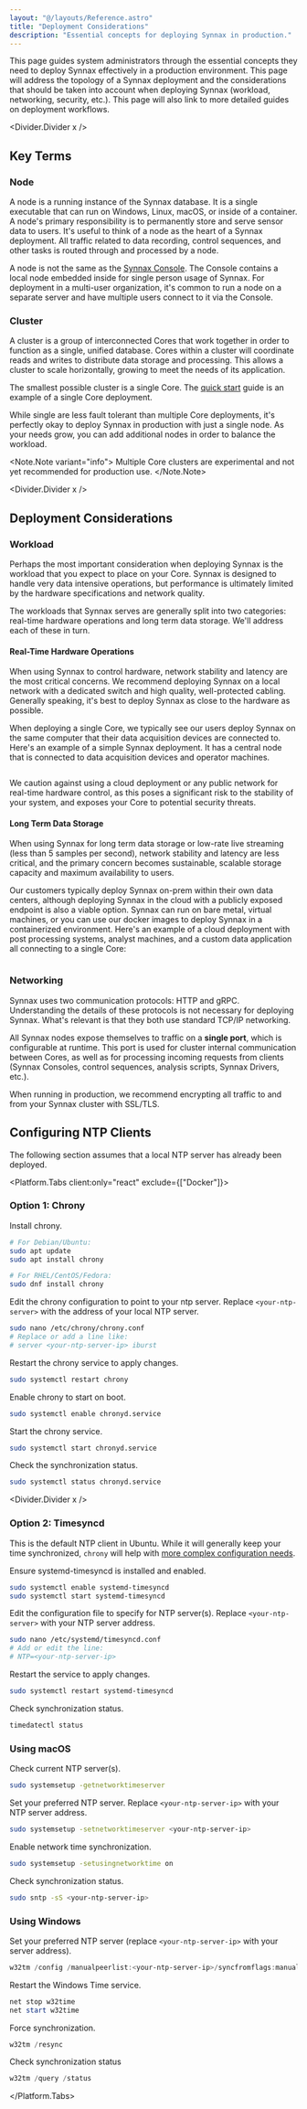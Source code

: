 ```yaml
---
layout: "@/layouts/Reference.astro"
title: "Deployment Considerations"
description: "Essential concepts for deploying Synnax in production."
---
```



This page guides system administrators through the essential concepts they need to
deploy Synnax effectively in a production environment. This page will address the
topology of a Synnax deployment and the considerations that should be taken into account
when deploying Synnax (workload, networking, security, etc.). This page will also link
to more detailed guides on deployment workflows.

<Divider.Divider x />

## Key Terms

### Node

A node is a running instance of the Synnax database. It is a single executable that can
run on Windows, Linux, macOS, or inside of a container. A node's primary responsibility
is to permanently store and serve sensor data to users. It's useful to think of a node
as the heart of a Synnax deployment. All traffic related to data recording, control
sequences, and other tasks is routed through and processed by a node.

A node is not the same as the [Synnax Console](/reference/console/get-started). The
Console contains a local node embedded inside for single person usage of Synnax. For
deployment in a multi-user organization, it's common to run a node on a separate server
and have multiple users connect to it via the Console.

### Cluster

A cluster is a group of interconnected Cores that work together in order to function as
a single, unified database. Cores within a cluster will coordinate reads and writes to
distribute data storage and processing. This allows a cluster to scale horizontally,
growing to meet the needs of its application.

The smallest possible cluster is a single Core. The
[quick start](/reference/core/quick-start) guide is an example of a single Core
deployment.

While single are less fault tolerant than multiple Core deployments, it's perfectly okay
to deploy Synnax in production with just a single node. As your needs grow, you can add
additional nodes in order to balance the workload.

<Note.Note variant="info">
  Multiple Core clusters are experimental and not yet recommended for production use.
</Note.Note>

<Divider.Divider x />

## Deployment Considerations

### Workload

Perhaps the most important consideration when deploying Synnax is the workload that you
expect to place on your Core. Synnax is designed to handle very data intensive
operations, but performance is ultimately limited by the hardware specifications and
network quality.

The workloads that Synnax serves are generally split into two categories: real-time
hardware operations and long term data storage. We'll address each of these in turn.

#### Real-Time Hardware Operations

When using Synnax to control hardware, network stability and latency are the most
critical concerns. We recommend deploying Synnax on a local network with a dedicated
switch and high quality, well-protected cabling. Generally speaking, it's best to deploy
Synnax as close to the hardware as possible.

When deploying a single Core, we typically see our users deploy Synnax on the same
computer that their data acquisition devices are connected to. Here's an example of a
simple Synnax deployment. It has a central node that is connected to data acquisition
devices and operator machines.

<Image
  client:only="react"
  id="guides/sys-admin/deployment-considerations/real-time-deployment"
  themed={false}
/>

We caution against using a cloud deployment or any public network for real-time hardware
control, as this poses a significant risk to the stability of your system, and exposes
your Core to potential security threats.

#### Long Term Data Storage

When using Synnax for long term data storage or low-rate live streaming (less than 5
samples per second), network stability and latency are less critical, and the primary
concern becomes sustainable, scalable storage capacity and maximum availability to
users.

Our customers typically deploy Synnax on-prem within their own data centers, although
deploying Synnax in the cloud with a publicly exposed endpoint is also a viable option.
Synnax can run on bare metal, virtual machines, or you can use our docker images to
deploy Synnax in a containerized environment. Here's an example of a cloud deployment
with post processing systems, analyst machines, and a custom data application all
connecting to a single Core:

<Image
  client:only="react"
  id="guides/sys-admin/deployment-considerations/storage-deployment"
  themed={false}
/>

### Networking

Synnax uses two communication protocols: HTTP and gRPC. Understanding the details of
these protocols is not necessary for deploying Synnax. What's relevant is that they both
use standard TCP/IP networking.

All Synnax nodes expose themselves to traffic on a **single port**, which is
configurable at runtime. This port is used for cluster internal communication between
Cores, as well as for processing incoming requests from clients (Synnax Consoles,
control sequences, analysis scripts, Synnax Drivers, etc.).

When running in production, we recommend encrypting all traffic to and from your Synnax
cluster with SSL/TLS.

## Configuring NTP Clients

The following section assumes that a local NTP server has already been deployed.

<Platform.Tabs client:only="react" exclude={["Docker"]}>

<Fragment slot="Linux">

### Option 1: Chrony

Install chrony.

```bash
# For Debian/Ubuntu:
sudo apt update
sudo apt install chrony
```

```bash
# For RHEL/CentOS/Fedora:
sudo dnf install chrony
```

Edit the chrony configuration to point to your ntp server. Replace `<your-ntp-server>`
with the address of your local NTP server.

```bash
sudo nano /etc/chrony/chrony.conf
# Replace or add a line like:
# server <your-ntp-server-ip> iburst
```

Restart the chrony service to apply changes.

```bash
sudo systemctl restart chrony
```

Enable chrony to start on boot.

```bash
sudo systemctl enable chronyd.service
```

Start the chrony service.

```bash
sudo systemctl start chronyd.service
```

Check the synchronization status.

```bash
sudo systemctl status chronyd.service
```

<Divider.Divider x />

### Option 2: Timesyncd

This is the default NTP client in Ubuntu. While it will generally keep your time
synchronized, `chrony` will help with
[more complex configuration needs](https://documentation.ubuntu.com/server/explanation/networking/about-time-synchronisation/#about-timedatectl).

Ensure systemd-timesyncd is installed and enabled.

```bash
sudo systemctl enable systemd-timesyncd
sudo systemctl start systemd-timesyncd
```

Edit the configuration file to specify for NTP server(s). Replace `<your-ntp-server>`
with your NTP server address.

```bash
sudo nano /etc/systemd/timesyncd.conf
# Add or edit the line:
# NTP=<your-ntp-server-ip>
```

Restart the service to apply changes.

```bash
sudo systemctl restart systemd-timesyncd
```

Check synchronization status.

```bash
timedatectl status
```

</Fragment>

<Fragment slot="macOS">

### Using macOS

Check current NTP server(s).

```bash
sudo systemsetup -getnetworktimeserver
```

Set your preferred NTP server. Replace `<your-ntp-server-ip>` with your NTP server
address.

```bash
sudo systemsetup -setnetworktimeserver <your-ntp-server-ip>
```

Enable network time synchronization.

```bash
sudo systemsetup -setusingnetworktime on
```

Check synchronization status.

```bash
sudo sntp -sS <your-ntp-server-ip>
```

</Fragment>

<Fragment slot="Windows">

### Using Windows

Set your preferred NTP server (replace `<your-ntp-server-ip>` with your server address).

```powershell
w32tm /config /manualpeerlist:<your-ntp-server-ip>/syncfromflags:manual /reliable:yes /update
```

Restart the Windows Time service.

```powershell
net stop w32time
net start w32time
```

Force synchronization.

```powershell
w32tm /resync
```

Check synchronization status

```powershell
w32tm /query /status
```

</Fragment>

</Platform.Tabs>
